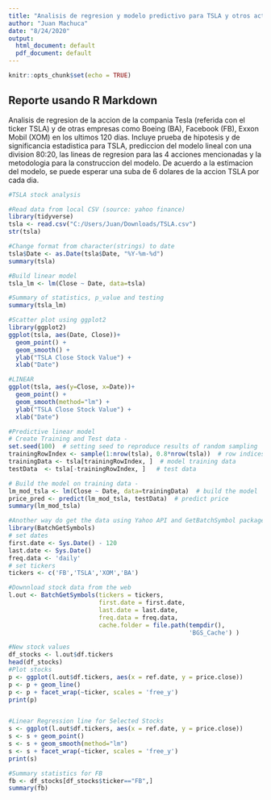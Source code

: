 ```yaml
---
title: "Analisis de regresion y modelo predictivo para TSLA y otros activos"
author: "Juan Machuca"
date: "8/24/2020"
output:
  html_document: default
  pdf_document: default
---
```


```r
knitr::opts_chunk$set(echo = TRUE)
```

## Reporte usando R Markdown

Analisis de regresion de la accion de la compania Tesla (referida con el ticker TSLA) y de otras empresas como Boeing (BA), Facebook (FB), Exxon Mobil (XOM) en los ultimos 120 dias. Incluye prueba de hipotesis y de significancia estadistica para TSLA, prediccion del modelo lineal con una division 80:20, las lineas de regresion para las 4 acciones mencionadas y la metodologia para la construccion del modelo. De acuerdo a la estimacion del modelo, se puede esperar una suba de 6 dolares de la accion TSLA por cada dia. 


```r
#TSLA stock analysis

#Read data from local CSV (source: yahoo finance)
library(tidyverse)
tsla <- read.csv("C:/Users/Juan/Downloads/TSLA.csv")
str(tsla)

#Change format from character(strings) to date 
tsla$Date <- as.Date(tsla$Date, "%Y-%m-%d")
summary(tsla)

#Build linear model
tsla_lm <- lm(Close ~ Date, data=tsla)

#Summary of statistics, p_value and testing 
summary(tsla_lm)

#Scatter plot using ggplot2 
library(ggplot2)
ggplot(tsla, aes(Date, Close))+
  geom_point() +
  geom_smooth() +
  ylab("TSLA Close Stock Value") +
  xlab("Date")

#LINEAR 
ggplot(tsla, aes(y=Close, x=Date))+
  geom_point() +
  geom_smooth(method="lm") +
  ylab("TSLA Close Stock Value") +
  xlab("Date")

#Predictive linear model 
# Create Training and Test data -
set.seed(100)  # setting seed to reproduce results of random sampling
trainingRowIndex <- sample(1:nrow(tsla), 0.8*nrow(tsla))  # row indices for training data
trainingData <- tsla[trainingRowIndex, ]  # model training data
testData  <- tsla[-trainingRowIndex, ]   # test data

# Build the model on training data -
lm_mod_tsla <- lm(Close ~ Date, data=trainingData)  # build the model
price_pred <- predict(lm_mod_tsla, testData)  # predict price
summary(lm_mod_tsla)

#Another way do get the data using Yahoo API and GetBatchSymbol package
library(BatchGetSymbols)
# set dates
first.date <- Sys.Date() - 120
last.date <- Sys.Date()
freq.data <- 'daily'
# set tickers
tickers <- c('FB','TSLA','XOM','BA')

#Downnload stock data from the web
l.out <- BatchGetSymbols(tickers = tickers, 
                         first.date = first.date,
                         last.date = last.date, 
                         freq.data = freq.data,
                         cache.folder = file.path(tempdir(), 
                                                  'BGS_Cache') )

#New stock values 
df_stocks <- l.out$df.tickers
head(df_stocks)
#Plot stocks 
p <- ggplot(l.out$df.tickers, aes(x = ref.date, y = price.close))
p <- p + geom_line()
p <- p + facet_wrap(~ticker, scales = 'free_y') 
print(p)


#Linear Regression line for Selected Stocks 
s <- ggplot(l.out$df.tickers, aes(x = ref.date, y = price.close))
s <- s + geom_point()
s <- s + geom_smooth(method="lm")
s <- s + facet_wrap(~ticker, scales = 'free_y') 
print(s)

#Summary statistics for FB
fb <- df_stocks[df_stocks$ticker=="FB",]
summary(fb)
```

